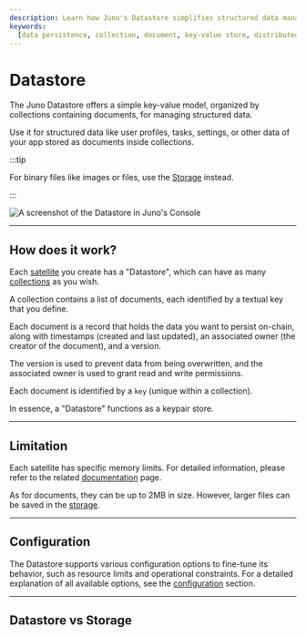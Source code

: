 ```yaml
---
description: Learn how Juno's Datastore simplifies structured data management with an easy-to-use SDK and clear collection-document model.
keywords:
  [data persistence, collection, document, key-value store, distributed data]
---
```


# Datastore

The Juno Datastore offers a simple key-value model, organized by collections containing documents, for managing structured data.

Use it for structured data like user profiles, tasks, settings, or other data of your app stored as documents inside collections.

:::tip

For binary files like images or files, use the [Storage](../storage/index.mdx) instead.

:::

![A screenshot of the Datastore in Juno's Console](../../img/satellite/datastore.webp)

---

## How does it work?

Each [satellite] you create has a "Datastore", which can have as many [collections](./collections.md) as you wish.

A collection contains a list of documents, each identified by a textual key that you define.

Each document is a record that holds the data you want to persist on-chain, along with timestamps (created and last updated), an associated owner (the creator of the document), and a version.

The version is used to prevent data from being overwritten, and the associated owner is used to grant read and write permissions.

Each document is identified by a `key` (unique within a collection).

In essence, a "Datastore" functions as a keypair store.

---

## Limitation

Each satellite has specific memory limits. For detailed information, please refer to the related [documentation](../../miscellaneous/memory.md) page.

As for documents, they can be up to 2MB in size. However, larger files can be saved in the [storage](build/storage/index.mdx).

---

## Configuration

The Datastore supports various configuration options to fine-tune its behavior, such as resource limits and operational constraints. For a detailed explanation of all available options, see the [configuration](../../reference/configuration.mdx#datastore) section.

[satellite]: ../../terminology.md#satellite

---

## Datastore vs Storage


<DatastoreVsStorage />
